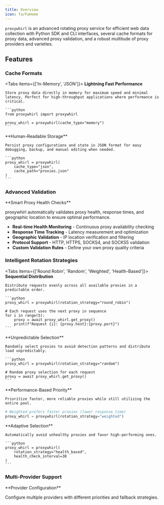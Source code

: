 ```yaml
---
title: Overview
icon: fa/FaHome
---
```


`proxywhirl` is an advanced rotating proxy service for efficient web data collection with Python SDK and CLI interfaces, several cache formats for proxy data, advanced proxy validation, and a robust multitude of proxy providers and varieties.

## Features

<Cards>
  <Card
    title="Python SDK"
    description="Comprehensive Python library with async/sync support, type hints, and intuitive API design"
    icon="🐍"
  />
  <Card
    title="Command Line Interface"
    description="Powerful CLI for fetching, listing, validating, and getting proxies with rich terminal output"
    icon="⚡"
  />
  <Card
    title="Smart Caching"
    description="Efficient proxy storage with memory and JSON backends for optimal performance"
    icon="💾"
  />
</Cards>

### Cache Formats

<Tabs items={['In-Memory', 'JSON']}>
  <Tab value="In-Memory">
    **Lightning Fast Performance**
    
    Store proxy data directly in memory for maximum speed and minimal latency. Perfect for high-throughput applications where performance is critical.
    
    ```python
    from proxywhirl import proxywhirl
    
    proxy_whirl = proxywhirl(cache_type="memory")
    ```
  </Tab>
  <Tab value="JSON">
    **Human-Readable Storage**
    
    Persist proxy configurations and state in JSON format for easy debugging, backup, and manual editing when needed.
    
    ```python
    proxy_whirl = proxywhirl(
        cache_type="json",
        cache_path="proxies.json"
    )
    ```
  </Tab>
</Tabs>

### Advanced Validation

<Callout type="info">
  **Smart Proxy Health Checks**
  
  proxywhirl automatically validates proxy health, response times, and geographic location to ensure optimal performance.
</Callout>

- **Real-time Health Monitoring** - Continuous proxy availability checking
- **Response Time Tracking** - Latency measurement and optimization
- **Geographic Validation** - IP location verification and filtering
- **Protocol Support** - HTTP, HTTPS, SOCKS4, and SOCKS5 validation
- **Custom Validation Rules** - Define your own proxy quality criteria

### Intelligent Rotation Strategies

<Tabs items={['Round Robin', 'Random', 'Weighted', 'Health-Based']}>
  <Tab value="Round Robin">
    **Sequential Distribution**
    
    Distribute requests evenly across all available proxies in a predictable order.
    
    ```python
    proxy_whirl = proxywhirl(rotation_strategy="round_robin")
    
    # Each request uses the next proxy in sequence
    for i in range(5):
        proxy = await proxy_whirl.get_proxy()
        print(f"Request {i}: {proxy.host}:{proxy.port}")
    ```
  </Tab>
  <Tab value="Random">
    **Unpredictable Selection**
    
    Randomly select proxies to avoid detection patterns and distribute load unpredictably.
    
    ```python
    proxy_whirl = proxywhirl(rotation_strategy="random")
    
    # Random proxy selection for each request
    proxy = await proxy_whirl.get_proxy()
    ```
  </Tab>
  <Tab value="Weighted">
    **Performance-Based Priority**
    
    Prioritize faster, more reliable proxies while still utilizing the entire pool.
    
  ```python
  # Weighted prefers faster proxies (lower response_time)
  proxy_whirl = proxywhirl(rotation_strategy="weighted")
  ```
  </Tab>
  <Tab value="Health-Based">
    **Adaptive Selection**
    
    Automatically avoid unhealthy proxies and favor high-performing ones.
    
    ```python
    proxy_whirl = proxywhirl(
        rotation_strategy="health_based",
        health_check_interval=30
    )
    ```
  </Tab>
</Tabs>

### Multi-Provider Support

<Cards>
  <Card
    title="Free Providers"
    description="Integrate with popular free proxy sources like ProxyList, FreeProxyList, and more"
    icon="🆓"
  />
  <Card
    title="Premium Services"
    description="Support for paid proxy services with authentication and dedicated IPs"
    icon="💎"
  />
  <Card
    title="Custom Sources"
    description="Easy integration with your own proxy sources and APIs"
    icon="🔧"
  />
  <Card
    title="Provider Failover"
    description="Automatic fallback between providers for maximum uptime"
    icon="🔄"
  />
</Cards>

<Callout type="tip">
  **Provider Configuration**
  
  Configure multiple providers with different priorities and fallback strategies.
</Callout>